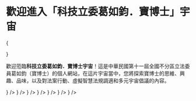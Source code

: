 
# 歡迎進入「科技立委葛如鈞．寶博士」宇宙

{<div className="w-full aspect-square sm:aspect-video relative my-5 rounded-lg overflow-hidden">
<spline-viewer
className="absolute inset-0"
loading-anim-type="spinner-big-light"
url="https://prod.spline.design/XpiiBrX-wdVvPksO/scene.splinecode" />

</div>}

歡迎蒞臨**科技立委葛如鈞．寶博士宇宙**！這是中華民國第十一屆全國不分區立法委員葛如鈞（寶博士）的個人網站，在這片宇宙當中，您將探索寶博士的思維、興趣、品味，以及對法案行動、虛擬智慧法規調適和多元宇宙倡議的內容。

<Cards>
  <Card href="/docs/manual" title="寶博士使用說明" icon={<BookOpenText strokeWidth={1} />} />
  <Card href="/docs/act" title="法案行動" icon={<Scale strokeWidth={1} />} />
  <Card href="/docs/keyword" title="詞彙說明" icon={<BookA strokeWidth={1} />} />
  <Card href="/docs/tools" title="軟體應用" icon={<DraftingCompass strokeWidth={1} />} />
  <Card href="/docs/media" title="媒體報導" icon={<Newspaper strokeWidth={1} />} />
  <Card href="/docs/social" title="社群頻道" icon={<ScanFace strokeWidth={1} />} />
  <Card href="https://taivote.juchunko.com/" title="TAIVove by ETEA x TFH" icon={<Vote strokeWidth={1} />} />
</Cards>
